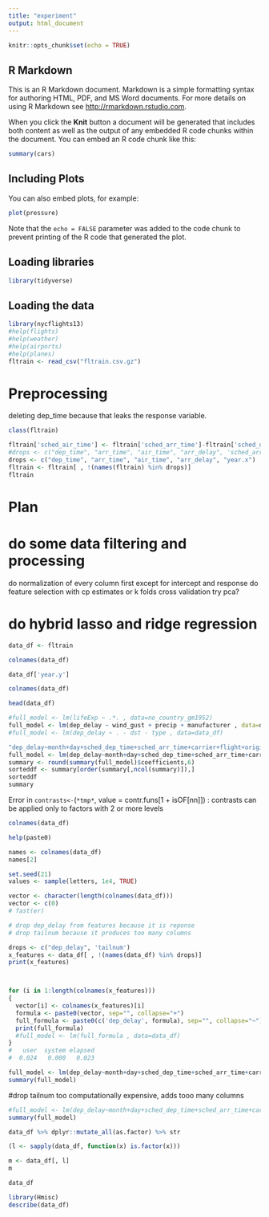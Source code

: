 ```yaml
---
title: "experiment"
output: html_document
---
```


```r
knitr::opts_chunk$set(echo = TRUE)
```

## R Markdown

This is an R Markdown document. Markdown is a simple formatting syntax for authoring HTML, PDF, and MS Word documents. For more details on using R Markdown see <http://rmarkdown.rstudio.com>.

When you click the **Knit** button a document will be generated that includes both content as well as the output of any embedded R code chunks within the document. You can embed an R code chunk like this:

```r
summary(cars)
```

## Including Plots

You can also embed plots, for example:

```r
plot(pressure)
```

Note that the `echo = FALSE` parameter was added to the code chunk to prevent printing of the R code that generated the plot.


## Loading libraries

```r
library(tidyverse)

```


## Loading the data
```r
library(nycflights13)
#help(flights)
#help(weather)
#help(airports)
#help(planes)
fltrain <- read_csv("fltrain.csv.gz")
```

# Preprocessing
deleting dep_time because that leaks the response variable. 

```r
class(fltrain)

fltrain['sched_air_time'] <- fltrain['sched_arr_time']-fltrain['sched_dep_time']
#drops <- c("dep_time", "arr_time", "air_time", "arr_delay", 'sched_arr_time')
drops <- c("dep_time", "arr_time", "air_time", "arr_delay", "year.x")
fltrain <- fltrain[ , !(names(fltrain) %in% drops)]
fltrain
```

# Plan
# do some data filtering and processing
do normalization of every column first except for intercept and response 
do feature selection with cp estimates or k folds cross validation
try pca?

# do hybrid lasso and ridge regression
```r
data_df <- fltrain
```
```r
colnames(data_df)
```

```r
data_df['year.y']
```
```r
colnames(data_df)
```
```r
head(data_df)
```

```r
#full_model <- lm(lifeExp ~ .*. , data=no_country_gm1952)
full_model <- lm(dep_delay ~ wind_gust + precip + manufacturer , data=data_df)
#full_model <- lm(dep_delay ~ . - dst - type , data=data_df)

"dep_delay~month+day+sched_dep_time+sched_arr_time+carrier+flight+origin+dest+distance+hour+minute+time_hour+temp+dewp+humid+wind_dir+wind_speed+wind_gust+precip+pressure+visib+name+lat+lon+alt+tz+dst+tzone+year.y+type+manufacturer+model+engines+seats+speed+engine+sched_air_time"
full_model <- lm(dep_delay~month+day+sched_dep_time+sched_arr_time+carrier+flight , data=data_df)
summary <- round(summary(full_model)$coefficients,6)
sorteddf <- summary[order(summary[,ncol(summary)]),]
sorteddf
summary
```
Error in `contrasts<-`(`*tmp*`, value = contr.funs[1 + isOF[nn]]) : contrasts can be applied only to factors with 2 or more levels

```r
colnames(data_df)
```
```r
help(paste0)
```

```r
names <- colnames(data_df)
names[2]
```

```r
set.seed(21)
values <- sample(letters, 1e4, TRUE)

vector <- character(length(colnames(data_df)))
vector <- c(0)
# fast(er)

# drop dep_delay from features because it is reponse
# drop tailnum because it produces too many columns 

drops <- c("dep_delay", 'tailnum')
x_features <- data_df[ , !(names(data_df) %in% drops)]
print(x_features)



for (i in 1:length(colnames(x_features))) 
{
  vector[i] <- colnames(x_features)[i]
  formula <- paste0(vector, sep="", collapse="+")
  full_formula <- paste0(c('dep_delay', formula), sep="", collapse="~")
  print(full_formula)
  #full_model <- lm(full_formula , data=data_df)
}
#   user  system elapsed 
#  0.024   0.000   0.023 
```

```r
full_model <- lm(dep_delay~month+day+sched_dep_time+sched_arr_time+carrier+flight , data=data_df)
summary(full_model)
```


#drop tailnum too computationally expensive, adds tooo many columns
```r
#full_model <- lm(dep_delay~month+day+sched_dep_time+sched_arr_time+carrier+flight+tailnum , data=data_df)
summary(full_model)
```


```r
data_df %>% dplyr::mutate_all(as.factor) %>% str
```

```r
(l <- sapply(data_df, function(x) is.factor(x)))
```
 
```r
m <- data_df[, l]
m
```

```r
data_df
```

```r
library(Hmisc)
describe(data_df)
```

